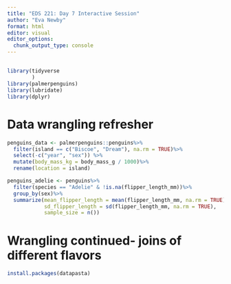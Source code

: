 ```yaml
---
title: "EDS 221: Day 7 Interactive Session"
author: "Eva Newby"
format: html
editor: visual
editor_options: 
  chunk_output_type: console
---
```


## 
```r
library(tidyverse
        )
library(palmerpenguins)
library(lubridate)
library(dplyr)
```

# Data wrangling refresher
```r
penguins_data <- palmerpenguins::penguins%>%
  filter(island == c("Biscoe", "Dream"), na.rm = TRUE)%>%
  select(-c("year", "sex")) %>%
  mutate(body_mass_kg = body_mass_g / 1000)%>%
  rename(location = island)
```

```r
penguins_adelie <- penguins%>%
  filter(species == "Adelie" & !is.na(flipper_length_mm))%>%
  group_by(sex)%>%
  summarize(mean_flipper_length = mean(flipper_length_mm, na.rm = TRUE),
            sd_flipper_length = sd(flipper_length_mm, na.rm = TRUE),
            sample_size = n())
```

# Wrangling continued- joins of different flavors
```r
install.packages(datapasta)
```

